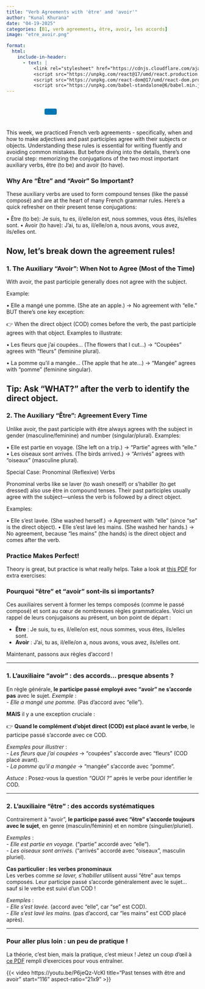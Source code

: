 ```yaml
---
title: "Verb Agreements with 'être' and 'avoir'"
author: "Kunal Khurana"
date: "04-19-2025"
categories: [B1, verb agreements, être, avoir, les accords]
image: "etre_avoir.png"

format:
  html:
    include-in-header:
      - text: |
          <link rel="stylesheet" href="https://cdnjs.cloudflare.com/ajax/libs/font-awesome/6.0.0/css/all.min.css">
          <script src="https://unpkg.com/react@17/umd/react.production.min.js"></script>
          <script src="https://unpkg.com/react-dom@17/umd/react-dom.production.min.js"></script>
          <script src="https://unpkg.com/babel-standalone@6/babel.min.js"></script>
---
```


::: {style="text-align: left; padding: 10px;"}
<a href="mailto:info@frenchwithkunal.ca" target="_blank" style="margin: 0 10px; color: #000;"><i class="fas fa-envelope fa-lg"></i></a> <a href="https://www.instagram.com/frenchwithkunal" target="_blank" style="margin: 0 10px; color: #E1306C;"><i class="fab fa-instagram fa-lg"></i></a> <a href="https://frenchwithkunal.ca" target="_blank" style="margin: 0 10px; color: #0077b5;"><i class="fas fa-globe fa-lg"></i></a> <a href="https://whatsapp.com/channel/0029Vb57n2e7dmegpjYpyi3V" target="_blank" style="margin: 0 10px; color: #25D366;"><i class="fab fa-whatsapp fa-lg"></i></a> <button onclick="copyLink()" style="background-color: #0077b5; color: white; padding: 8px 16px; border: none; border-radius: 4px; cursor: pointer; margin-left: 10px;"> <i class="fas fa-copy"></i> </button> [Link copied!]{#copy-message style="margin-left: 10px; color: green; display: none;"}
:::





<div id="react-root"></div>
 <script type="text/babel">
 const ProfilePage = () => {
  const { useState, useEffect } = React;
  const [redirectCounter, setRedirectCounter] = useState(4);
  const [isRedirecting, setIsRedirecting] = useState(false);

  const isFrench = document.documentElement.lang === "fr";

  const translations = {
    noAccess: isFrench 
      ? "Vous n'avez pas accès à cette page."
      : "You don't have access to this page.",
    subscribe: isFrench
      ? "Veuillez vous abonner pour obtenir l'accès."
      : "Please subscribe to gain access.",
    redirecting: isFrench
      ? `Redirection vers la page d'abonnement dans ${redirectCounter} secondes...`
      : `Redirecting to subscription page in ${redirectCounter} seconds...`
  };

  const refreshToken = async () => {
    const storedRefreshToken = localStorage.getItem("refreshToken");

    if (!storedRefreshToken) {
      window.location.href = "/login.html";
      return null;
    }

    try {
      const response = await fetch("https://frenchwithkunal-cdf6ea3f88ce.herokuapp.com/api/v1/auth/refresh-token", {
        method: "POST",
        headers: {
          "Content-Type": "application/json",
        },
        body: JSON.stringify({ refreshToken: storedRefreshToken }),
      });

      if (!response.ok) {
        localStorage.removeItem("accessToken");
        localStorage.removeItem("refreshToken");
        window.location.href = "/login.html";
        return null;
      }

      const data = await response.json();
      localStorage.setItem("accessToken", data.accessToken);
      return data.accessToken;
    } catch (error) {
      localStorage.removeItem("accessToken");
      localStorage.removeItem("refreshToken");
      window.location.href = "/login.html";
      return null;
    }
  };

  const fetchWithAuth = async (url, options = {}) => {
    let accessToken = localStorage.getItem("accessToken");

    options.headers = {
      ...options.headers,
      Authorization: `Bearer ${accessToken}`,
      "Content-Type": "application/json",
    };

    let response = await fetch(url, options);

    if (response.status === 401) {
      console.log("Access token expired, attempting to refresh...");

      // Refresh token
      accessToken = await refreshToken();

      if (!accessToken) return null;

      options.headers.Authorization = `Bearer ${accessToken}`;
      response = await fetch(url, options);
    }

    return response.json();
  };

  const showNoAccessMessage = () => {
    setIsRedirecting(true);
    
    const noAccessMessage = `
      <div style="text-align: center; padding: 20px;">
        <h2>${translations.noAccess}</h2>
        <p>${translations.subscribe}</p>
        <p>${translations.redirecting}</p>
      </div>
    `;
    document.body.innerHTML = noAccessMessage;
    
    // Start countdown and redirect
    const redirectInterval = setInterval(() => {
      setRedirectCounter((prev) => {
        const newCounter = prev - 1;
        if (newCounter <= 0) {
          clearInterval(redirectInterval);
          window.location.href = "https://frenchwithkunal.ca/payment.html";
        }
        
        // Update the countdown text
        const countdownElement = document.querySelector('p:last-child');
        if (countdownElement) {
          countdownElement.textContent = isFrench
            ? `Redirection vers la page d'abonnement dans ${newCounter} secondes...`
            : `Redirecting to subscription page in ${newCounter} seconds...`;
        }
        
        return newCounter;
      });
    }, 1000);
  };

  useEffect(() => {
    const storedToken = localStorage.getItem('accessToken');

    if(!storedToken) {
      showNoAccessMessage();
    } else {
      const fetchData = async() => {
        const data = await fetchWithAuth("https://frenchwithkunal-cdf6ea3f88ce.herokuapp.com/api/v1/auth/me", {
          method: "POST",
        });

        if (data && data.data && data.data.hasAccess) {
          console.log(data);
        } else {
          showNoAccessMessage();
        }
      };
      fetchData();
    }
  }, []);

  return (
    <div></div>
  );
};

ReactDOM.render(
  <ProfilePage />,
  document.getElementById('react-root')
);
 </script>

::: {.content-visible when-profile="english"}

This week, we practiced French verb agreements - specifically, when and how to make adjectives and past participles agree with their subjects or objects. Understanding these rules is essential for writing fluently and avoiding common mistakes. But before diving into the details, there’s one crucial step: memorizing the conjugations of the two most important auxiliary verbs, être (to be) and avoir (to have).

### Why Are "Être" and "Avoir" So Important?

These auxiliary verbs are used to form compound tenses (like the passé composé) and are at the heart of many French grammar rules. Here’s a quick refresher on their present tense conjugations:

•	Être (to be): Je suis, tu es, il/elle/on est, nous sommes, vous êtes, ils/elles sont.
•	Avoir (to have): J’ai, tu as, il/elle/on a, nous avons, vous avez, ils/elles ont.

Now, let’s break down the agreement rules!
---

### 1. The Auxiliary "Avoir": When Not to Agree (Most of the Time)
With avoir, the past participle generally does not agree with the subject.

Example:

•	Elle a mangé une pomme. (She ate an apple.) → No agreement with "elle."
BUT there’s one key exception:

👉 When the direct object (COD) comes before the verb, the past participle agrees with that object.
Examples to illustrate:

•	Les fleurs que j’ai coupées... (The flowers that I cut...) → "Coupées" agrees with "fleurs" (feminine plural).

•	La pomme qu’il a mangée... (The apple that he ate...) → "Mangée" agrees with "pomme" (feminine singular).

Tip: Ask "WHAT?" after the verb to identify the direct object.
---

### 2. The Auxiliary "Être": Agreement Every Time

Unlike avoir, the past participle with être always agrees with the subject in gender (masculine/feminine) and number (singular/plural).
Examples:

•	Elle est partie en voyage. (She left on a trip.) → "Partie" agrees with "elle."
•	Les oiseaux sont arrivés. (The birds arrived.) → "Arrivés" agrees with "oiseaux" (masculine plural).

Special Case: Pronominal (Reflexive) Verbs

Pronominal verbs like se laver (to wash oneself) or s’habiller (to get dressed) also use être in compound tenses. Their past participles usually agree with the subject—unless the verb is followed by a direct object.

Examples:

•	Elle s’est lavée. (She washed herself.) → Agreement with "elle" (since "se" is the direct object).
•	Elle s’est lavé les mains. (She washed her hands.) → No agreement, because "les mains" (the hands) is the direct object and comes after the verb.

### Practice Makes Perfect!

Theory is great, but practice is what really helps. Take a look at [this PDF](https://drive.google.com/file/d/1L3pKB22wmXcrTeMztQPvS6_dRkjOx_NQ/view?usp=drive_link) for extra exercises:

:::

::: {.content-visible when-profile="french"}

### Pourquoi "être" et "avoir" sont-ils si importants?  

Ces auxiliaires servent à former les temps composés (comme le passé composé) et sont au cœur de nombreuses règles grammaticales. Voici un rappel de leurs conjugaisons au présent, un bon point de départ :  

- **Être** : Je suis, tu es, il/elle/on est, nous sommes, vous êtes, ils/elles sont.  
- **Avoir** : J’ai, tu as, il/elle/on a, nous avons, vous avez, ils/elles ont.  

Maintenant, passons aux règles d’accord !  

---

### 1. L’auxiliaire **"avoir"** : des accords… presque absents ?  
En règle générale, **le participe passé employé avec "avoir" ne s’accorde pas** avec le sujet. *Exemple* :  
- *Elle a mangé une pomme.* (Pas d’accord avec "elle").  

**MAIS** il y a une exception cruciale :  

👉 **Quand le complément d’objet direct (COD) est placé avant le verbe**, le participe passé s’accorde avec ce COD.  

*Exemples pour illustrer* :  
- *Les fleurs que j’ai coupées* → "coupées" s’accorde avec "fleurs" (COD placé avant).  
- *La pomme qu’il a mangée* → "mangée" s’accorde avec "pomme".  

*Astuce* : Posez-vous la question *"QUOI ?"* après le verbe pour identifier le COD.  

---

### 2. L’auxiliaire **"être"** : des accords systématiques  

Contrairement à "avoir", **le participe passé avec "être" s’accorde toujours avec le sujet**, en genre (masculin/féminin) et en nombre (singulier/pluriel).  

*Exemples* :  
- *Elle est partie en voyage.* ("partie" accordé avec "elle").  
- *Les oiseaux sont arrivés.* ("arrivés" accordé avec "oiseaux", masculin pluriel).  

**Cas particulier : les verbes pronominaux**  
Les verbes comme *se laver, s’habiller* utilisent aussi "être" aux temps composés. Leur participe passé s’accorde généralement avec le sujet… sauf si le verbe est suivi d’un COD !  

*Exemples* :  
- *Elle s’est lavée.* (accord avec "elle", car "se" est COD).  
- *Elle s’est lavé les mains.* (pas d’accord, car "les mains" est COD placé après).  

---

### Pour aller plus loin : un peu de pratique !  
La théorie, c’est bien, mais la pratique, c’est mieux ! Jetez un coup d’œil à [ce PDF](https://drive.google.com/file/d/1L3pKB22wmXcrTeMztQPvS6_dRkjOx_NQ/view?usp=drive_link) rempli d’exercices pour vous entraîner.

:::

{{< video https://youtu.be/P6jeQz-VcKI
    title="Past tenses with être and avoir"
    start="116"
    aspect-ratio="21x9" 
>}}